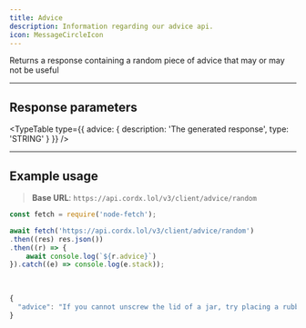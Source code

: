 ```yaml
---
title: Advice
description: Information regarding our advice api.
icon: MessageCircleIcon
---
```



Returns a response containing a random piece of advice that may or may not be useful

---

## Response parameters

<TypeTable
    type={{
        advice: {
            description: 'The generated response',
            type: 'STRING'
        }
    }}
/>

---

## Example usage

> **Base URL**: `https://api.cordx.lol/v3/client/advice/random`

```js title="Example Request"
const fetch = require('node-fetch');

await fetch('https://api.cordx.lol/v3/client/advice/random')
.then((res) res.json())
.then((r) => {
    await console.log(`${r.advice}`)
}).catch((e) => console.log(e.stack));
```

<br />

```js title="Example Response"
{
  "advice": "If you cannot unscrew the lid of a jar, try placing a rubber band around its circumference for extra grip."
}
```
